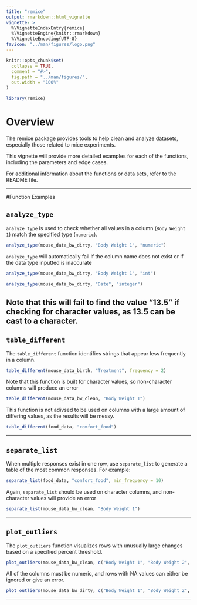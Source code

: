 ```yaml
---
title: "remice"
output: rmarkdown::html_vignette
vignette: >
  %\VignetteIndexEntry{remice}
  %\VignetteEngine{knitr::rmarkdown}
  %\VignetteEncoding{UTF-8}
favicon: "../man/figures/logo.png"
---
```



```r
knitr::opts_chunk$set(
  collapse = TRUE,
  comment = "#>",
  fig.path = "../man/figures/",
  out.width = "100%"
)
```
<link rel="icon" type="image/png" href="../man/figures/logo.png">
```r
library(remice)
```


# Overview

The remice package provides tools to help clean and analyze datasets, especially those related to mice experiments. 

This vignette will provide more detailed examples for each of the functions, including the parameters and edge cases. 

For additional information about the functions or data sets, refer to the README file. 

---

#Function Examples

## `analyze_type`

`analyze_type` is used to check whether all values in a column (`Body Weight 1`) match the specified type (`numeric`). 

```r
analyze_type(mouse_data_bw_dirty, "Body Weight 1", "numeric")
```

`analyze_type` will automatically fail if the column name does not exist or if the data type inputted is inaccurate

```r
analyze_type(mouse_data_bw_dirty, "Body Weight 1", "int")
```
```r
analyze_type(mouse_data_bw_dirty, "Date", "integer")
```

Note that this will fail to find the value "13.5" if checking for character values, as 13.5 can be cast to a character. 
---

## `table_different`

The `table_different` function identifies strings that appear less frequently in a column.

```r
table_different(mouse_data_birth, "Treatment", frequency = 2)
```

Note that this function is built for character values, so non-character columns will produce an error

```r
table_different(mouse_data_bw_clean, "Body Weight 1")
```

This function is not adivsed to be used on columns with a large amount of differing values, as the results will be messy.

```r
table_different(food_data, "comfort_food")
```


---

## `separate_list`

When multiple responses exist in one row, use `separate_list` to generate a table of the most common responses. For example:

```r
separate_list(food_data, "comfort_food", min_frequency = 10)
```

Again, `separate_list` should be used on character columns, and non-character values will provide an error
```r
separate_list(mouse_data_bw_clean, "Body Weight 1")
```


---

## `plot_outliers`

The `plot_outliers` function visualizes rows with unusually large changes based on a specified percent threshold.

```r
plot_outliers(mouse_data_bw_clean, c("Body Weight 1", "Body Weight 2", "Body Weight 3"), threshold = 0.2)
```

All of the columns must be numeric, and rows with NA values can either be ignored or give an error.

```r
plot_outliers(mouse_data_bw_dirty, c("Body Weight 1", "Body Weight 2", "Body Weight 3"))
```


---
